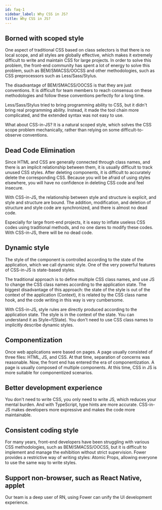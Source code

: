 ```yaml
---
id: faq-1
sidebar_label: Why CSS in JS?
title: Why CSS in JS?
---
```


## Borned with scoped style

One aspect of traditional CSS based on class selectors is that there is no local scope, and all styles are globally effective, which makes it extremely difficult to write and maintain CSS for large projects. In order to solve this problem, the front-end community has spent a lot of energy to solve this problem, such as BEM/SMACSS/OOCSS and other methodologies, such as CSS preprocessors such as Less/Sass/Stylus.

The disadvantage of BEM/SMACSS/OOCSS is that they are just conventions. It is difficult for team members to reach consensus on these methodologies and follow these conventions perfectly for a long time.

Less/Sass/Stylus tried to bring programming ability to CSS, but it didn't bring real programming ability. Instead, it made the tool chain more complicated, and the extended syntax was not easy to use.

What about CSS-in-JS? It is a natural scoped style, which solves the CSS scope problem mechanically, rather than relying on some difficult-to-observe conventions.

## Dead Code Elimination

Since HTML and CSS are generally connected through class names, and there is an implicit relationship between them, it is usually difficult to track unused CSS styles. After deleting components, it is difficult to accurately delete the corresponding CSS. Because you will be afraid of using styles elsewhere, you will have no confidence in deleting CSS code and feel insecure.

With CSS-in-JS, the relationship between style and structure is explicit, and style and structure are bound. The addition, modification, and deletion of structure and style code are synchronized, and there is almost no dead code.

Especially for large front-end projects, it is easy to inflate useless CSS codes using traditional methods, and no one dares to modify these codes. With CSS-in-JS, there will be no dead code.

## Dynamic style

The style of the component is controlled according to the state of the application, which we call dynamic style. One of the very powerful features of CSS-in-JS is state-based styles.

The traditional approach is to define multiple CSS class names, and use JS to change the CSS class names according to the application state. The biggest disadvantage of this approach: the state of the style is out of the context of the application (Context), it is related by the CSS class name hook, and the code writing in this way is very cumbersome.

With CSS-in-JS, style rules are directly produced according to the application state. The style is in the context of the state. You can understand it as Style=f(State). You don't need to use CSS class names to implicitly describe dynamic styles.

## Componentization

Once web applications were based on pages. A page usually consisted of three files: HTML, JS, and CSS. At that time, separation of concerns was reasonable. Now, the front end has entered the era of componentization. A page is usually composed of multiple components. At this time, CSS in JS is more suitable for componentized scenarios.

## Better development experience

You don't need to write CSS, you only need to write JS, which reduces your mental burden. And with TypeScript, type hints are more accurate. CSS-in-JS makes developers more expressive and makes the code more maintainable.

## Consistent coding style

For many years, front-end developers have been struggling with various CSS methodologies, such as BEM/SMACSS/OOCSS, but it is difficult to implement and manage the exhibition without strict supervision. Fower provides a restrictive way of writing styles: Atomic Props, allowing everyone to use the same way to write styles.

## Support non-browser, such as React Native, applet

Our team is a deep user of RN, using Fower can unify the UI development experience.
